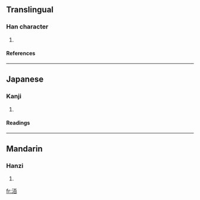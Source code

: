 ==Translingual==
===Han character===
{{Han char|rn=85|rad=水|as=06|sn=9|four=|canj=水一日 (EMA)}}
# {{defn|Han|sort=水06}}
====References====
{{Han ref|kx=0621.160|dkj=17397|dj=1017.080|hdz=31604.010|uh=6D26|ud=27942}}

----
==Japanese==
===Kanji===
{{ja-kanji|grade=|rs=水06}}
# {{defn|Japanese}} 
====Readings====
{{ja-readings|on=[[ばく]] (baku), [[みゃく]] (myaku), [[はく]] (haku), [[ひゃく]] (hyaku)|kun=}}

----
==Mandarin==
===Hanzi===
{{cmn-hanzi|pin=[[mò]] ([[mo4]])|wg=mo<sup>4</sup>}}
# {{defn|Mandarin}}

[[fr:洦]]